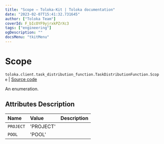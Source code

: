 ```yaml
---
title: "Scope — Toloka-Kit | Toloka documentation"
date: "2023-02-07T15:41:32.731645"
author: ["Toloka Team"]
coverId: F_bIcOYF9yjrxkPZrXc3
tags: ["engineering"]
ogDescription: ""
docsMenu: "tkitMenu"
---
```


# Scope
`toloka.client.task_distribution_function.TaskDistributionFunction.Scope` | [Source code](https://github.com/Toloka/toloka-kit/blob/v1.1.3/src/client/task_distribution_function.py#L27)

An enumeration.

## Attributes Description

| Name | Value | Description |
| :------| :-----------| :----------|
`PROJECT`|'PROJECT'|
`POOL`|'POOL'|